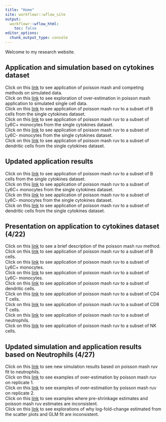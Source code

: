 ```yaml
---
title: "Home"
site: workflowr::wflow_site
output:
  workflowr::wflow_html:
    toc: false
editor_options:
  chunk_output_type: console
---
```


Welcome to my research website.


## Application and simulation based on cytokines dataset
Click on this [link](simulations.html) to see application of poisson mash and competing methods on simulated data. <br/>
Click on this [link](simulations_estimation.html) to see exploration of over-estimation in poisson mash application to simulated single cell data. <br/>
Click on this [link](application_B_cells.html) to see application of poisson mash ruv to a subset of B cells from the single cytokines dataset. <br/>
Click on this [link](application_Ly6C_pos.html) to see application of poisson mash ruv to a subset of Ly6C+ monocytes from the single cytokines dataset. <br/>
Click on this [link](application_Ly6C_neg.html) to see application of poisson mash ruv to a subset of Ly6C- monocytes from the single cytokines dataset. <br/>
Click on this [link](application_Dendritic.html) to see application of poisson mash ruv to a subset of dendritic cells from the single cytokines dataset. <br/>


## Updated application results
Click on this [link](application_B_cells_v2.html) to see application of poisson mash ruv to a subset of B cells from the single cytokines dataset. <br/>
Click on this [link](application_Ly6C_pos_v2.html) to see application of poisson mash ruv to a subset of Ly6C+ monocytes from the single cytokines dataset. <br/>
Click on this [link](application_Ly6C_neg_v2.html) to see application of poisson mash ruv to a subset of Ly6C- monocytes from the single cytokines dataset. <br/>
Click on this [link](application_Dendritic_v2.html) to see application of poisson mash ruv to a subset of dendritic cells from the single cytokines dataset. <br/>


## Presentation on application to cytokines dataset (4/22)
Click on this [link](model.html) to see a brief description of the poisson mash ruv method. <br/>
Click on this [link](application_B_cells_v3.html) to see application of poisson mash ruv to a subset of B cells. <br/>
Click on this [link](application_Ly6C_pos_v3.html) to see application of poisson mash ruv to a subset of Ly6C+ monocytes. <br/>
Click on this [link](application_Ly6C_neg_v3.html) to see application of poisson mash ruv to a subset of Ly6C- monocytes. <br/>
Click on this [link](application_Dendritic_v3.html) to see application of poisson mash ruv to a subset of dendritic cells. <br/>
Click on this [link](application_CD4_T_cells.html) to see application of poisson mash ruv to a subset of CD4 T cells. <br/>
Click on this [link](application_CD8_T_cells.html) to see application of poisson mash ruv to a subset of CD8 T cells. <br/>
Click on this [link](application_Neutrophils.html) to see application of poisson mash ruv to a subset of neutrophils. <br/>
Click on this [link](application_NK_cells.html) to see application of poisson mash ruv to a subset of NK cells. <br/>


## Updated simulation and application results based on Neutrophils (4/27)
Click on this [link](simulations_setting4.html) to see new simulation results based on poisson mash ruv fit to neutrophils. <br/>
Click on this [link](simulations_setting4_rep1.html) to see examples of over-estimation by poisson mash ruv on replicate 1. <br/>
Click on this [link](simulations_setting4_rep2.html) to see examples of over-estimation by poisson mash ruv on replicate 2. <br/>
Click on this [link](examples_Neutrophils.html) to see examples where pre-shrinkage estimates and poisson mash ruv estimates are inconsistent. <br/>
Click on this [link](Alox5ap.html) to see explorations of why log-fold-change estimated from the scatter plots and GLM fit are inconsistent.
